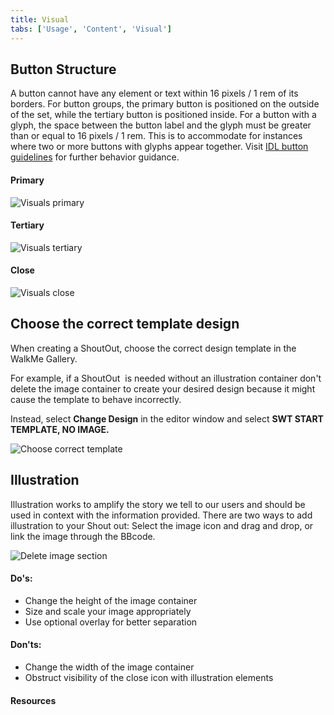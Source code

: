 ```yaml
---
title: Visual
tabs: ['Usage', 'Content', 'Visual']
---
```


## Button Structure

A button cannot have any element or text within 16 pixels / 1 rem of its borders. For button groups, the primary button is positioned on the outside of the set, while the tertiary button is positioned inside. For a button with a glyph, the space between the button label and the glyph must be greater than or equal to 16 pixels / 1 rem. This is to accommodate for instances where two or more buttons with glyphs appear together. Visit [IDL button guidelines](https://www.carbondesignsystem.com/components/button/style/) for further behavior guidance.

#### Primary

<Row>
  <Column colLg={8}>

![Visuals primary](images/walkme-shoutout-visuals-primary.png)

  </Column>
</Row>

#### Tertiary

<Row>
  <Column colLg={8}>

![Visuals tertiary](images/walkme-shoutout-visuals-tertiary.png)

  </Column>
</Row>

#### Close

<Row>
  <Column colLg={8}>

![Visuals close](images/walkme-shoutout-visuals-close.png)

  </Column>
</Row>

## Choose the correct template design

When creating a ShoutOut, choose the correct design template in the WalkMe Gallery.

For example, if a ShoutOut  is needed without an illustration container don't delete the image container to create your desired design because it might cause the template to behave incorrectly.

Instead, select **Change Design** in the editor window and select **SWT START TEMPLATE, NO IMAGE.**

<Row>
  <Column colLg={8}>

![Choose correct template](images/walkme-shoutout-visuals-choose-correct-template.png)

  </Column>
</Row>

## Illustration

Illustration works to amplify the story we tell to our users and should be used in context with the information provided. There are two ways to add illustration to your Shout out: Select the image icon and drag and drop, or link the image through the BBcode.

<Row>
  <Column colLg={8}>

![Delete image section](images/walkme-shoutout-visuals-don't-delete.png)

  </Column>
</Row>

#### Do's:

- Change the height of the image container
- Size and scale your image appropriately
- Use optional overlay for better separation

#### Don'ts:

- Change the width of the image container
- Obstruct visibility of the close icon with illustration elements

#### Resources

<Row className="resource-card-group">
  <Column colMd={4} colLg={4} noGutterSm>
    <ResourceCard
      subTitle="IBM Design Language"
      title="Illustration Guidelines"
      aspectRatio="2:1"
      actionIcon="launch"
      href="https://www.ibm.com/design/language/illustration/overview/"
    >
    </ResourceCard>
  </Column>
</Row>